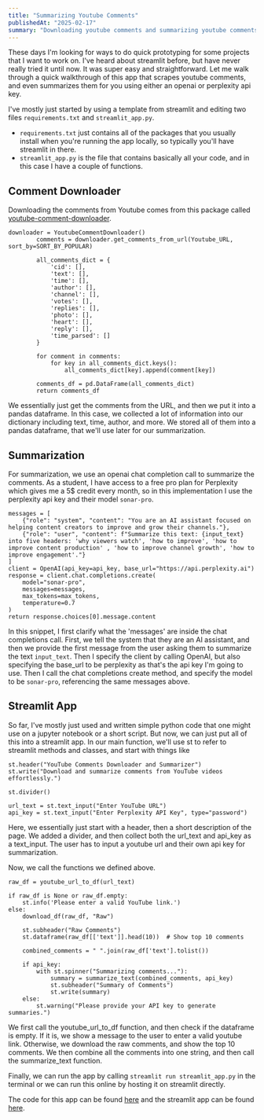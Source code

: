 ```yaml
---
title: "Summarizing Youtube Comments"
publishedAt: "2025-02-17"
summary: "Downloading youtube comments and summarizing youtube comments using streamlit, youtube-comment-downloader, and perplexity api"
---
```

These days I'm looking for ways to do quick prototyping for some projects that I want to work on. I've heard about streamlit before, but have never really tried it until now. It was super easy and straightforward. Let me walk through a quick walkthrough of this app that scrapes youtube comments, and even summarizes them for you using either an openai or perplexity api key. 

I've mostly just started by using a template from streamlit and editing two files `requirements.txt` and `streamlit_app.py`.

- `requirements.txt` just contains all of the packages that you usually install when you're running the app locally, so typically you'll have streamlit in there. 
- `streamlit_app.py` is the file that contains basically all your code, and in this case I have a couple of functions. 

## Comment Downloader
Downloading the comments from Youtube comes from this package called [youtube-comment-downloader](https://github.com/egbertbouman/youtube-comment-downloader). 

```
downloader = YoutubeCommentDownloader()
        comments = downloader.get_comments_from_url(Youtube_URL, sort_by=SORT_BY_POPULAR)
        
        all_comments_dict = {
            'cid': [],
            'text': [],
            'time': [],
            'author': [],
            'channel': [],
            'votes': [],
            'replies': [],
            'photo': [],
            'heart': [],
            'reply': [],
            'time_parsed': []
        }
        
        for comment in comments:
            for key in all_comments_dict.keys():
                all_comments_dict[key].append(comment[key])
        
        comments_df = pd.DataFrame(all_comments_dict)
        return comments_df
```

We essentially just get the comments from the URL, and then we put it into a pandas dataframe. In this case, we collected a lot of information into our dictionary including text, time, author, and more. We stored all of them into a pandas dataframe, that we'll use later for our summarization. 

## Summarization 
For summarization, we use an openai chat completion call to summarize the comments. As a student, I have access to a free pro plan for Perplexity which gives me a 5$ credit every month, so in this implementation I use the perplexity api key and their model `sonar-pro`. 

```
messages = [
    {"role": "system", "content": "You are an AI assistant focused on helping content creators to improve and grow their channels."},
    {"role": "user", "content": f"Summarize this text: {input_text} into five headers: 'why viewers watch', 'how to improve', 'how to improve content production' , 'how to improve channel growth', 'how to improve engagement'."}
]
client = OpenAI(api_key=api_key, base_url="https://api.perplexity.ai")
response = client.chat.completions.create(
    model="sonar-pro",
    messages=messages,
    max_tokens=max_tokens,
    temperature=0.7
)
return response.choices[0].message.content
```

In this snippet, I first clarify what the 'messages' are inside the chat completions call. First, we tell the system that they are an AI assistant, and then we provide the first message from the user asking them to summarize the text `input_text`. Then I specify the client by calling OpenAI, but also specifying the base_url to be perplexity as that's the api key I'm going to use. Then I call the chat completions create method, and specify the model to be `sonar-pro`, referencing the same messages above. 

## Streamlit App
So far, I've mostly just used and written simple python code that one might use on a jupyter notebook or a short script. But now, we can just put all of this into a streamlit app. In our main function, we'll use st to refer to streamlit methods and classes, and start with things like 

```
st.header("YouTube Comments Downloader and Summarizer")
st.write("Download and summarize comments from YouTube videos effortlessly.")

st.divider()

url_text = st.text_input("Enter YouTube URL")
api_key = st.text_input("Enter Perplexity API Key", type="password")
```

Here, we essentially just start with a header, then a short description of the page. We added a divider, and then collect both the url_text and api_key as a text_input. The user has to input a youtube url and their own api key for summarization. 

Now, we call the functions we defined above.

```
raw_df = youtube_url_to_df(url_text)
    
if raw_df is None or raw_df.empty:
    st.info('Please enter a valid YouTube link.')
else:
    download_df(raw_df, "Raw")
    
    st.subheader("Raw Comments")
    st.dataframe(raw_df[['text']].head(10))  # Show top 10 comments
    
    combined_comments = " ".join(raw_df['text'].tolist())
    
    if api_key:
        with st.spinner("Summarizing comments..."):
            summary = summarize_text(combined_comments, api_key)
            st.subheader("Summary of Comments")
            st.write(summary)
    else:
        st.warning("Please provide your API key to generate summaries.")
```

We first call the youtube_url_to_df function, and then check if the dataframe is empty. If it is, we show a message to the user to enter a valid youtube link. Otherwise, we download the raw comments, and show the top 10 comments. We then combine all the comments into one string, and then call the summarize_text function. 

Finally, we can run the app by calling `streamlit run streamlit_app.py` in the terminal or we can run this online by hosting it on streamlit directly. 

The code for this app can be found [here](https://github.com/kerixyz/better_comments_streamlit) and the streamlit app can be found [here](https://better-ytcomments.streamlit.app/).